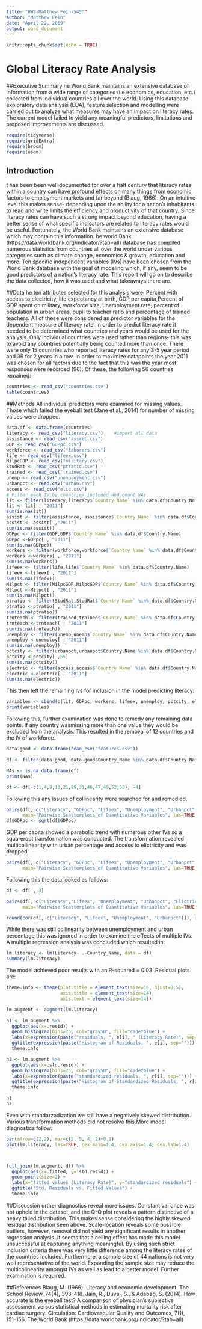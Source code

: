 ---
title: "HW3-Matthew Fein-545""
author: "Matthew Fein"
date: "April 22, 2019"
output: word_document
---

```{r setup, include=FALSE, message=FALSE, warning=FALSE}
knitr::opts_chunk$set(echo = TRUE)
```

# Global Literacy Rate Analysis

##Executive Summary 
\n
\t The World Bank maintains an extensive database of information from a wide range of categories (i.e economics, education, etc.) collected from individual countries all over the world.  Using this database exploratory data analysis (EDA), feature selection and modelling were carried out to analyze what measures may have an impact on literacy rates.  The current model failed to yield any meaningful predictors, limitations and proposed improvements are discussed.

```{r packages, results='hide',  message=FALSE, warning=FALSE}
require(tidyverse)
require(gridExtra)
require(broom)
require(usdm)
```

## Introduction
\t It has been been well documented for over a half century that literacy rates within a country can have profound effects on many things from economic factors to employment markets and far beyond (Blaug, 1966).  On an intuitive level this makes sense- depending upon the ability for a nation's inhabitants to read and write limits the efficiency and productivity of that country.  Since literacy rates can have such a strong impact beyond education, having a better sense of what specific indicators are related to literacy rates would be useful.  Fortunately, the World Bank maintains an extensive database which may contain this information.\n
\t The world Bank (https://data.worldbank.org/indicator/?tab=all) database has compiled numerous statistics from countries all over the world under various categories such as climate change, economics & growth, education and more.  Ten specific independent variables (IVs) have been chosen from the World Bank database with the goal of modeling which, if any, seem to be good predictors of a nation's literacy rate.  This report will go on to describe the data collected, how it was used and what takeaways there are. \n

##Data
\t The ten attributes selected for this analysis were: Percent with access to electricity, life expectancy at birth, GDP per capita,Percent of GDP spent on military, workforce size, unemployment rate, percent of population in urban areas, pupil to teacher ratio and percentage of trained teachers.  All of these were considered as predictor variables for the dependent measure of literacy rate.  In order to predict literacy rate it needed to be determined what countries and years would be used for the analysis.  Only individual countries were used rather than regions- this was to avoid any countries potentially being counted more than once.  There were only 15 countries who reported literacy rates for any 3-5 year period and 36 for 2 years in a row.  In order to maximize datapoints the year 2011 was chosen for all factors due to the fact that this was the year most responses were recorded (96).  Of these, the following 56 countries remained: 
```{r countries, results='hide'}
countries <- read_csv("countries.csv")
table(countries)
```
##Methods
All individual predictors were examined for missing values.  Those which failed the eyeball test (Jane et al., 2014) for number of missing values were dropped.


```{r literacy, results='hide',  message=FALSE, warning=FALSE}
data.df <- data.frame(countries)
literacy <- read_csv("literacy.csv")    #import all data
assistance <- read_csv("assrec.csv")
GDP <- read_csv("GDPpc.csv")
workforce <- read_csv("laborers.csv")
life <- read_csv("lifeex.csv")
MilpcGDP <- read_csv("military.csv")
StudRat <- read_csv("ptratio.csv")
trained <- read_csv("trained.csv")
unemp <- read_csv("unemployment.csv")
urbanpct <- read.csv("urban.csv")
access <- read_csv("elic.csv")
# Filter each IV by countries included and count NAs
lit <- filter(literacy,literacy$`Country Name` %in% data.df$Country.Name)
lit <- lit[ , "2011"]
sum(is.na(lit))
assist <- filter(assistance, assistance$`Country Name` %in% data.df$Country.Name)
assist <- assist[ ,"2011"]
sum(is.na(assist))
GDPpc <- filter(GDP,GDP$`Country Name` %in% data.df$Country.Name)
GDPpc <-GDPpc[ , "2011"]
sum(is.na(GDPpc))
workers <- filter(workforce,workforce$`Country Name` %in% data.df$Country.Name)
workers <-workers[ , "2011"]
sum(is.na(workers))
lifeex <- filter(life,life$`Country Name` %in% data.df$Country.Name)
lifeex <-lifeex[ , "2011"]
sum(is.na(lifeex))
Milpct <- filter(MilpcGDP,MilpcGDP$`Country Name` %in% data.df$Country.Name)
Milpct <-Milpct[ , "2011"]
sum(is.na(Milpct))
ptratio <- filter(StudRat,StudRat$`Country Name` %in% data.df$Country.Name)
ptratio <-ptratio[ , "2011"]
sum(is.na(ptratio))
trnteach <- filter(trained,trained$`Country Name` %in% data.df$Country.Name)
trnteach <-trnteach[ , "2011"]
sum(is.na(trnteach))
unemploy <- filter(unemp,unemp$`Country Name` %in% data.df$Country.Name)
unemploy <-unemploy[ , "2011"]
sum(is.na(unemploy))
pctcity <- filter(urbanpct,urbanpct$Country.Name %in% data.df$Country.Name)
pctcity <-pctcity[ ,55]
sum(is.na(pctcity))
electric <- filter(access,access$`Country Name` %in% data.df$Country.Name)
electric <-electric[ , "2011"]
sum(is.na(electric))


```
This then left the remaining Ivs for inclusion in the model predicting literacy:
```{r variables}
variables <- cbind(c(lit, GDPpc, workers, lifeex, unemploy, pctcity, electric ))
print(variables)
```
Following this, further examination was done to remedy any remaining data points.  If any country wasmissing more than one value they would be excluded from the analysis. This resulted in the removal of 12 countries and the IV of workforce.
```{r cleaning, results='hide',  message=FALSE, warning=FALSE}
data.good <- data.frame(read_csv("features.csv"))

df <- filter(data.good, data.good$Country_Name %in% data.df$Country.Name)

NAs <- is.na.data.frame(df)
print(NAs)

df <- df[-c(1,4,9,10,21,29,31,46,47,49,52,53), -4]
```
Following this any issues of collinearity were searched for and remedied.
```{r tranformation}
pairs(df[, c("Literacy", "GDPpc", "Lifeex", "Unemployment", "Urbanpct", "Elictricity")], 
      main="Pairwise Scatterplots of Quantitative Variables", las=TRUE, col="#0080ff70", pch=19)
df$GDPpc <- sqrt(df$GDPpc)
```
GDP per capita showed a parabolic trend with numerous other IVs so a squareroot transformation was conducted.  The transformation revealed multicollinearity with urban percentage and access to elictricity and was dropped.
```{r cors}
pairs(df[, c("Literacy", "GDPpc", "Lifeex", "Unemployment", "Urbanpct", "Elictricity")], 
      main="Pairwise Scatterplots of Quantitative Variables", las=TRUE, col="#0080ff70", pch=19)

```
Following this the data looked as follows:
```{r}
df <- df[ ,-3]

pairs(df[, c("Literacy","Lifeex", "Unemployment", "Urbanpct", "Elictricity")], 
      main="Pairwise Scatterplots of Quantitative Variables", las=TRUE, col="#0080ff70", pch=19)

round(cor(df[, c("Literacy", "Lifeex", "Unemployment", "Urbanpct")]), digits = 3)

```
While there was still collinearity between unemployment and urban percentage this was ignored in order to examine the effects of multiple IVs. A multiple regression analysis was concluded which resulted in:
```{r}
lm.literacy <- lm(Literacy~ .-Country_Name, data = df)
summary(lm.literacy)
```
The model achieved poor results with an R-squared = 0.03.  Residual plots are:
```{r}
theme.info <- theme(plot.title = element_text(size=16, hjust=0.5),
                    axis.title = element_text(size=14),
                    axis.text = element_text(size=14))

lm.augment <- augment(lm.literacy)

h1 <- lm.augment %>% 
  ggplot(aes(x=.resid)) +
  geom_histogram(bins=25, col="gray50", fill="cadetblue") +
  labs(x=expression(paste("residuals, ", e[i], " (Literacy Rate)", sep=""))) +
  ggtitle(expression(paste("Histogram of Residuals, ", e[i], sep=""))) +
  theme.info

h2 <- lm.augment %>% 
  ggplot(aes(x=.std.resid)) +
  geom_histogram(bins=25, col="gray50", fill="cadetblue") +
  labs(x=expression(paste("standardized residuals, ", r[i], sep=""))) +
  ggtitle(expression(paste("Histogram of Standardized Residuals, ", r[i], sep=""))) +
  theme.info

h1
h2
```
Even with standarzadization we still have a negatively skewed distribution.  Various transformation methods did not resolve this.More model diagnostics follow.
```{r}
par(mfrow=c(2,2), mar=c(5, 5, 4, 2)+0.1)
plot(lm.literacy, las=TRUE, cex.main=1.4, cex.axis=1.4, cex.lab=1.4)



full_join(lm.augment, df) %>% 
  ggplot(aes(x=.fitted, y=.std.resid)) +
  geom_point(size=2) +
  labs(x="fitted values (Literacy Rate)", y="standardized residuals") +
  ggtitle("Std. Residuals vs. Fitted Values") +
  theme.info
```
##Discussion\n
\t Further diagnostics reveal more issues.  Constant variance was not upheld in the dataset, and the Q-Q plot reveals a pattern distinctive of a heavy tailed distribution.  This makes sense considering the highly skewed residual distribution seen above.  Scale-location reveals some possible outliers, however, removal did not yield any significant results in another regression analysis.  It seems that a ceiling effect has made this model unsuccessful at capturing anything meaningful.  By using such strict inclusion criteria there was very little difference among the literacy rates of the countries included.  Furthermore, a sample size of 44 nations is not very well representative of the world.  Expanding the sample size may reduce the multicolinearity amongst IVs as well as lead to a better model.  Further examination is required.

##References
Blaug, M. (1966). Literacy and economic development. The School Review, 74(4), 393-418.\n
Jain, R., Duval, S., & Adabag, S. (2014). How accurate is the eyeball test? A comparison of physician's subjective assessment versus statistical methods in estimating mortality risk after cardiac surgery. Circulation: Cardiovascular Quality and Outcomes, 7(1), 151-156.\n
The World Bank (https://data.worldbank.org/indicator/?tab=all)
